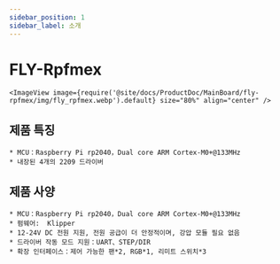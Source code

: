 ```yaml
---
sidebar_position: 1
sidebar_label: 소개
---
```




# FLY-Rpfmex

    <ImageView image={require('@site/docs/ProductDoc/MainBoard/fly-rpfmex/img/fly_rpfmex.webp').default} size="80%" align="center" />

## 제품 특징

    * MCU：Raspberry Pi rp2040，Dual core ARM Cortex-M0+@133MHz
    * 내장된 4개의 2209 드라이버


## 제품 사양

    * MCU：Raspberry Pi rp2040，Dual core ARM Cortex-M0+@133MHz
    * 펌웨어:  Klipper
    * 12-24V DC 전원 지원, 전원 공급이 더 안정적이며, 강압 모듈 필요 없음
    * 드라이버 작동 모드 지원：UART、STEP/DIR
    * 확장 인터페이스：제어 가능한 팬*2, RGB*1, 리미트 스위치*3

